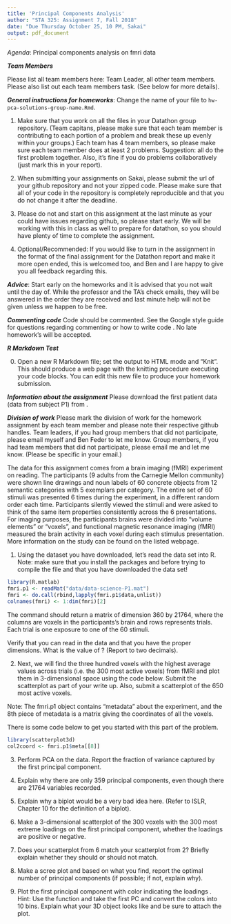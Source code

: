 ```yaml
---
title: 'Principal Components Analysis'
author: "STA 325: Assignment 7, Fall 2018"
date: "Due Thursday October 25, 10 PM, Sakai"
output: pdf_document
---
```


_Agenda_: Principal components analysis on fmri data

***Team Members***

Please list all team members here: Team Leader, all other team members. Please also list out each team members task. (See below for more details).

***General instructions for homeworks***: Change the name of your file to ```hw-pca-solutions-group-name.Rmd```. 

1. Make sure that you work on all the files in your Datathon group repository. (Team capitans, please make sure that each team member is contributing to each portion of a problem and break these up evenly within your groups.) Each team has 4 team members, so please make sure each team member does at least 2 problems. Suggestion: all do the first problem together. Also, it's fine if you do problems collaboratively (just mark this in your report). 

2. When submitting your assignments on Sakai, please submit the url of your github repository and not your zipped code. Please make sure that all of your code in the repository is completely reproducible and that you do not change it after the deadline. 

3. Please do not and start on this assignment at the last minute as your could have issues regarding github, so please start early. We will be working with this in class as well to prepare for datathon, so you should have plenty of time to complete the assignment. 

4. Optional/Recommended: If you would like to turn in the assignment in the format of the final assignment for the Datathon report and make it more open ended, this is welcomed too, and Ben and I are happy to give you all feedback regarding this. 

***Advice***: Start early on the homeworks and it is advised that you not wait until the day of. While the professor and the TA's check emails, they will be answered in the order they are received and last minute help will not be given unless we happen to be free.  

***Commenting code***
Code should be commented. See the Google style guide for questions regarding commenting or how to write 
code \url{https://google.github.io/styleguide/Rguide.xml}. No late homework's will be accepted.

***R Markdown Test***

0. Open a new R Markdown file; set the output to HTML mode and "Knit". This should produce a web page with the knitting procedure executing your code blocks. You can edit this new file to produce your homework submission.


***Information about the assignment***
Please download the first patient data (data from subject P1) from \url{http://www.cs.cmu.edu/afs/cs/project/theo-73/www/science2008/data.html}.

***Division of work***
Please mark the division of work for the homework assignment by each team member and please note their respective github handles. Team leaders, if you had group members that did not participate, please email myself and Ben Feder
to let me know. Group members, if you had team members that did not participate, please email me and let me know. (Please be specific in your email.)

The data for this assignment comes from a brain imaging (fMRI) experiment on reading.  The participants (9 adults from the Carnegie Mellon community) were shown line drawings and noun labels of 60 concrete objects from 12 semantic categories with 5 exemplars per category.  The entire set of 60 stimuli was presented 6 times during the experiment, in a different random order each time.  Participants silently viewed the stimuli and were asked to think of the same item properties consistently across the 6
presentations.\footnote{Each stimulus was presented for 3s, followed by a 7s rest period, during which the participants were instructed to fixate on an X displayed in the center of the screen. There were two additional presentations of the fixation, 31s each, at the beginning and at the end of each session, to provide a baseline measure of activity.}  For imaging purposes, the participants brains were divided into "volume elements" or "voxels", and functional magnetic resonance imaging (fMRI) measured the brain activity in each voxel during each stimulus presentation. More information on the study can be found on the listed webpage.

1. Using the dataset you have downloaded, let's read the data set into R. Note: make sure that you install the packages \texttt{R.matlab} and \texttt{scatterplot3d} before trying to compile the file and that you have downloaded the data set! 
```r
library(R.matlab)
fmri.p1 <- readMat("data/data-science-P1.mat")
fmri <- do.call(rbind,lapply(fmri.p1$data,unlist)) 
colnames(fmri) <- 1:dim(fmri)[2]
```

The command \verb_fmri <- do.call(rbind, fmri.p1$data,unlist)_ should return a matrix of dimension 360 by 21764, where the columns are voxels in the participants's brain and rows represents trials. Each trial is one exposure to one of the 60 stimuli. 

Verify that you can read in the data and that you have the proper dimensions. What is the value of  \verb_fmri[172,2014]_? (Report to two decimals). 

2. Next, we will find the three hundred voxels with the highest average values across trials (i.e. the 300 most active voxels) from fMRI and plot them in 3-dimensional space using the code below. Submit the scatterplot as part of your write up. Also, submit a scatterplot of the 650 most active voxels.

Note: The fmri.p1 object contains “metadata” about the experiment, and the 8th piece of metadata is a matrix giving the coordinates of all the voxels.

There is some code below to get you started with this part of the problem.
```r
library(scatterplot3d) 
col2coord <- fmri.p1$meta[[8]]
```

3. Perform PCA on the data. Report the fraction of variance captured by the first principal component. 

4. Explain why there are only 359 principal components, even though there are 21764 variables recorded. 

5. Explain why a biplot would be a very bad idea here.
(Refer to ISLR, Chapter 10 for the definition of a biplot). 

6. Make a 3-dimensional scatterplot of the 300 voxels with the 300 most extreme loadings on the first principal component, whether the loadings are positive or negative. 

7. Does your scatterplot from 6 match your scatterplot from 2?  Briefly explain whether they should or should not match.

8. Make a scree plot and based on what you find, report the optimal number of principal components (if possible; if not, explain why).

9. Plot the first principal component with color indicating the loadings \emph{for every voxel}. Hint: Use the \texttt{cut()} function and take the first PC and convert the colors into 10 bins. Explain what your 3D object looks like and be sure to attach the plot. 





